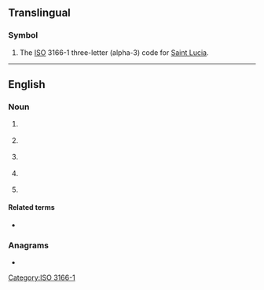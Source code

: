 ==Translingual==

===Symbol===
{{head|mul|symbol}}
# The [[ISO]] 3166-1 three-letter (alpha-3) code for [[Saint Lucia]].

[[Category:ISO 3166-1]]

----

==English==

===Noun===
{{en-noun|~}}

# {{lb|en|electronics|countable}} {{initialism of|en|logic cell array}}
# {{lb|en|aviation|countable}} {{initialism of|en|large commercial aircraft}}
# {{lb|en|biology|paleontology|countable}} {{initialism of|en|w:last common ancestor}}
# {{lb|en|pathology|uncountable}} {{initialism of|en|w:Leber's congenital amaurosis}}
# {{lb|en|pathology}} {{initialism of|en|w:Leucocyte common antigen}}

====Related terms====
{{sense|last common ancestor}}
* {{l|en|LUCA}}

===Anagrams===
* {{anagrams|en|a=acl|ACL|CLA|Cal|Cal.|LAC|LAc|Lac|alc|cal|cal.|lac}}